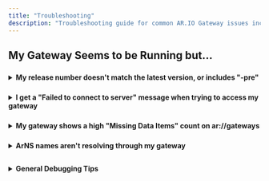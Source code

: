 ```yaml
---
title: "Troubleshooting"
description: "Troubleshooting guide for common AR.IO Gateway issues including release version problems, connection issues, and general debugging tips"
---
```


## My Gateway Seems to be Running but...

###

<details>
<summary><strong>My release number doesn't match the latest version, or includes "-pre"</strong></summary>

This is likely perfectly normal and likely indicates you're running a recently updated version of the AR.IO Gateway. The `-pre` suffix is added to version numbers when building from source code rather than from a tagged release. If you cloned the repository more recently, you may have updates that have not yet been released. This is expected behavior, particularly for those following the latest development changes.

No action is typically required.

</details>

###

<details>
<summary><strong>I get a "Failed to connect to server" message when trying to access my gateway</strong></summary>

This can be caused by a few different problems:

1. **Nginx Configuration Issues**: Ensure your nginx configuration is correct and includes the necessary proxy settings. Check your nginx configuration file (typically `/etc/nginx/sites-available/your-site`) to ensure it's properly forwarding requests to the AR.IO gateway.

2. **Gateway Not Running**: Verify that the AR.IO gateway is actually running:
   ```bash
   docker ps
   ```
   Look for the AR.IO container. If it's not running, start it with:
   ```bash
   docker compose up -d
   ```

3. **Port Issues**: Ensure the gateway is running on the expected port (default is 4000) and that this port is open and not blocked by a firewall.

4. **SSL/TLS Issues**: If you're using HTTPS, ensure your SSL certificates are properly configured and not expired.

</details>

###

<details>
<summary><strong>My gateway shows a high "Missing Data Items" count on ar://gateways</strong></summary>

A high missing data items count typically indicates that your gateway is having trouble keeping up with indexing new data or has missed some data during sync. Here are steps to resolve this:

1. **Check Gateway Resources**: Ensure your gateway has adequate CPU, RAM, and disk space.

2. **Review Logs**: Check your gateway logs for any errors:
   ```bash
   docker compose logs ar-io-core
   ```

3. **Consider Re-syncing**: If the problem persists, you may need to re-sync your gateway's data.

</details>

###

<details>
<summary><strong>ArNS names aren't resolving through my gateway</strong></summary>

If ArNS names aren't resolving properly:

1. **Check Contract State**: Ensure your gateway is properly tracking the ARIO contract state.

2. **Verify ArNS Configuration**: Check that your gateway's ArNS configuration is correct in your `.env` file.

3. **Check Network Connection**: Ensure your gateway can connect to other nodes in the network.

4. **Review Logs**: Look for ArNS-related errors in your gateway logs.

</details>

##

<details>
<summary><strong>General Debugging Tips</strong></summary>

When troubleshooting your AR.IO gateway:

1. **Check Container Status**:
   ```bash
   docker compose ps
   ```

2. **View Logs**:
   ```bash
   docker compose logs ar-io-core -f
   ```

3. **Check Resource Usage**:
   ```bash
   docker stats
   ```

4. **Verify Network Connectivity**:
   ```bash
   curl -I http://localhost:4000/ar-io/info
   ```

5. **Check Configuration**:
   - Ensure your `.env` file is properly configured
   - Verify domain configuration matches your actual domain
   - Check that all required environment variables are set

</details>